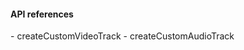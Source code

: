 <PlatformWrapper platform="web">

#### API references
<ProductWrapper notAllowed="voice-calling">
    - <Link to="{{Global.API_REF_WEB_ROOT}}/interfaces/iagorartc.html#createcustomvideotrack">createCustomVideoTrack</Link>
</ProductWrapper>
- <Link to="{{Global.API_REF_WEB_ROOT}}/interfaces/iagorartc.html#createcustomaudiotrack">createCustomAudioTrack</Link>

</PlatformWrapper>
